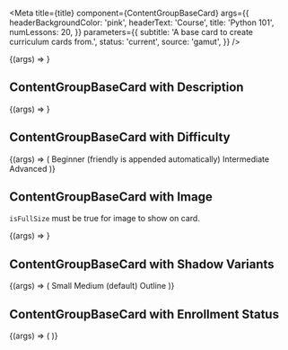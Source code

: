 
<Meta
  title={title}
  component={ContentGroupBaseCard}
  args={{
    headerBackgroundColor: 'pink',
    headerText: 'Course',
    title: 'Python 101',
    numLessons: 20,
  }}
  parameters={{
    subtitle: 'A base card to create curriculum cards from.',
    status: 'current',
    source: 'gamut',
  }}
/>

<Canvas>
  <Story name="ContentGroupBaseCard">
    {(args) => <ContentGroupBaseCard {...args} />}
  </Story>
</Canvas>

<Props story="ContentGroupBaseCard" />

## ContentGroupBaseCard with Description

<Canvas>
  <Story
    name="ContentGroupBaseCard with Description"
    args={{
      description:
        'Filler text is text that shares some characteristics of a real written text, but is random or otherwise generated.',
    }}
  >
    {(args) => <ContentGroupBaseCard {...args} />}
  </Story>
</Canvas>

## ContentGroupBaseCard with Difficulty

<Canvas>
  <Story name="ContentGroupBaseCard with Description">
    {(args) => (
      <LayoutGrid gap={24} pb={8}>
        <Column size={4}>
          <Text variant="p-large" pb={4}>
            Beginner (friendly is appended automatically)
          </Text>
          <ContentGroupBaseCard {...args} difficulty="Beginner" />
        </Column>
        <Column size={4}>
          <Text variant="p-large" pb={4}>
            Intermediate
          </Text>
          <ContentGroupBaseCard {...args} difficulty="Intermediate" />
        </Column>
        <Column size={4}>
          <Text variant="p-large" pb={4}>
            Advanced
          </Text>
          <ContentGroupBaseCard {...args} difficulty="Advanced" />
        </Column>
      </LayoutGrid>
    )}
  </Story>
</Canvas>

## ContentGroupBaseCard with Image

`isFullSize` must be true for image to show on card.

<Canvas>
  <Story
    name="ContentGroupBaseCard with Image"
    args={{
      isFullSize: true,
      imageSrc:
        'https://static-assets.codecademy.com/components/curriculum/path/front-end-engineer-career-path/curriculum-card.svg',
    }}
  >
    {(args) => <ContentGroupBaseCard {...args} />}
  </Story>
</Canvas>

## ContentGroupBaseCard with Shadow Variants

<Canvas>
  <Story name="ContentGroupBaseCard with Shadow Variants">
    {(args) => (
      <LayoutGrid gap={24} pb={8}>
        <Column size={4}>
          <Text variant="p-large" pb={4}>
            Small
          </Text>
          <ContentGroupBaseCard {...args} shadow="small" />
        </Column>
        <Column size={4}>
          <Text variant="p-large" pb={4}>
            Medium (default)
          </Text>
          <ContentGroupBaseCard {...args} />
        </Column>
        <Column size={4}>
          <Text variant="p-large" pb={4}>
            Outline
          </Text>
          <ContentGroupBaseCard {...args} shadow="outline" />
        </Column>
      </LayoutGrid>
    )}
  </Story>
</Canvas>

## ContentGroupBaseCard with Enrollment Status

<Canvas>
  <Story name="ContentGroupBaseCard with Enrollment Status">
    {(args) => (
      <LayoutGrid gap={24}>
        <Column size={6}>
          <ContentGroupBaseCard {...args} enrollmentStatus="inProgress" />
        </Column>
        <Column size={6}>
          <ContentGroupBaseCard {...args} enrollmentStatus="completed" />
        </Column>
      </LayoutGrid>
    )}
  </Story>
</Canvas>

